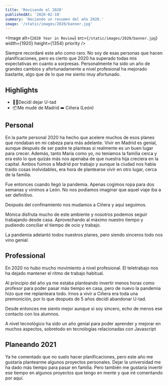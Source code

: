 ```yaml
---
title: 'Revisando el 2020'
publishedAt: '2020-02-10'
summary: 'Haciendo un resumen del año 2020.'
image: '/static/images/2020/banner.jpg'
---
```


<Image
  alt={`2020 Year in Review`}
  src={`/static/images/2020/banner.jpg`}
  width={1920}
  height={1354}
  priority
/>

Siempre recordaré este año como raro. No soy de esas personas que hacen planificaciones, pero es cierto que 2020 ha superado todas mis expectativas en cuanto a sorpresas.
Personalmente ha sido un año de grandes cambios y afortunadamente a nivel profesional ha mejorado bastante, algo que de lo que me siento muy afortunado.

## Highlights

- 🧑‍🏫Decidí dejar U-tad
- 📦Me mudé de Madrid ➡️ Ciñera (León)

## Personal

En la parte personal 2020 ha hecho que acelere muchos de esos planes que rondaban en mi cabeza para más adelante. Vivir en Madrid es genial, aunque después de ser padre te planteas si realmente es un buen lugar para crecer.
Además, tanto María como yo, no teníamos la familia cerca y era esto lo que quizás más nos apenaba de que nuestra hija creciera en la capital.
Ambos fuimos a Madrid por trabajo y aunque la ciudad nos había traido cosas inolvidables, era hora de plantearse vivir en otro lugar, cerca de la familia.

Fue entonces cuando llegó la pandemia. Apenas cogimos ropa para dos semanas y vinimos a León. No nos podíamos imaginar que aquel viaje iba a ser definitivo.

Después del confinamiento nos mudamos a Ciñera y aquí seguimos.

Mónica disfruta mucho de este ambiente y nosotros podemos seguir trabajando desde casa. Aprovechando al máximo nuestro tiempo y pudiendo conciliar el tiempo de ocio y trabajo.

La pandemia adelantó todos nuestros planes, pero siendo sinceros todo nos vino genial.

## Professional

En 2020 no hubo mucho movimiento a nivel profesional. El teletrabajo nos ha dejado mantener el ritmo de trabajo habitual.

Al principio del año ya me estaba planteando invertir menos horas como profesor para poder pasar más tiempo en casa, pero de nuevo la pandemia hizo que me replanteara todo.
Irnos a vivir a Ciñera era toda una premonición, por lo que después de 5 años decidí abandonar U-tad.

Desde entonces me siento mejor aunque si soy sincero, echo de menos ese contacto con los alumnos.

A nivel tecnológico ha sido un año genial para poder aprender y mejorar en muchos aspectos, sobretodo en tecnologías relacionadas con Javascript

## Planeando 2021

Ya he comentado que no suelo hacer planificaciones, pero este año me gustaría plantearme algunos proyectos personales. Dejar la universidad me ha dado más tiempo para pasar en familia.
Pero también me gustaría invertir ese tiempo en algunos proyectos que tengo en mente y que iré comentando por aquí.
